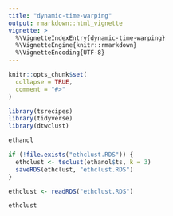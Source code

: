 ```yaml
---
title: "dynamic-time-warping"
output: rmarkdown::html_vignette
vignette: >
  %\VignetteIndexEntry{dynamic-time-warping}
  %\VignetteEngine{knitr::rmarkdown}
  %\VignetteEncoding{UTF-8}
---
```


```r
knitr::opts_chunk$set(
  collapse = TRUE,
  comment = "#>"
)
```

```r
library(tsrecipes)
library(tidyverse)
library(dtwclust)
```

```r
ethanol
```


```r
if (!file.exists("ethclust.RDS")) {
  ethclust <- tsclust(ethanol$ts, k = 3)
  saveRDS(ethclust, "ethclust.RDS")
}

ethclust <- readRDS("ethclust.RDS")
```

```r
ethclust
```



